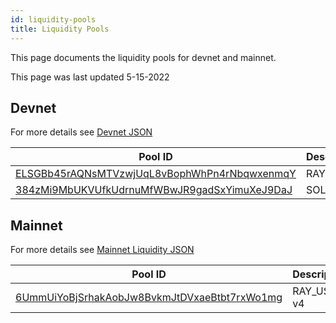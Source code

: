 ```yaml
---
id: liquidity-pools
title: Liquidity Pools
---
```


This page documents the liquidity pools for devnet and mainnet.

This page was last updated 5-15-2022

## Devnet

For more details see [Devnet JSON](/json/liquidity/devnet.json)

| Pool ID                                                                                                                                | Description |
| -------------------------------------------------------------------------------------------------------------------------------------- | ----------- |
| [ELSGBb45rAQNsMTVzwjUqL8vBophWhPn4rNbqwxenmqY](https://solscan.io/account/ELSGBb45rAQNsMTVzwjUqL8vBophWhPn4rNbqwxenmqY?cluster=devnet) | RAY_USDC    |
| [384zMi9MbUKVUfkUdrnuMfWBwJR9gadSxYimuXeJ9DaJ](https://solscan.io/account/384zMi9MbUKVUfkUdrnuMfWBwJR9gadSxYimuXeJ9DaJ?cluster=devnet) | SOL_USDC    |

## Mainnet

For more details see [Mainnet Liquidity JSON](https://api.raydium.io/v2/sdk/liquidity/mainnet.json)

| Pool ID                                                                                                                 | Description |
| ----------------------------------------------------------------------------------------------------------------------- | ----------- |
| [6UmmUiYoBjSrhakAobJw8BvkmJtDVxaeBtbt7rxWo1mg](https://solscan.io/account/6UmmUiYoBjSrhakAobJw8BvkmJtDVxaeBtbt7rxWo1mg) | RAY_USDC v4 |
